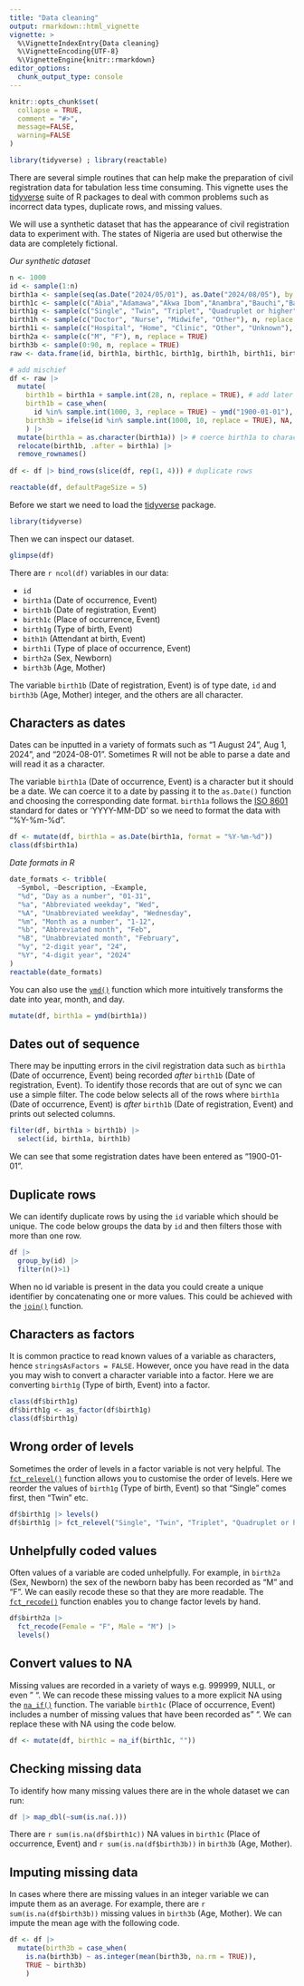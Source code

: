 ```yaml
---
title: "Data cleaning"
output: rmarkdown::html_vignette
vignette: >
  %\VignetteIndexEntry{Data cleaning}
  %\VignetteEncoding{UTF-8}
  %\VignetteEngine{knitr::rmarkdown}
editor_options: 
  chunk_output_type: console
---
```


```r
knitr::opts_chunk$set(
  collapse = TRUE,
  comment = "#>",
  message=FALSE, 
  warning=FALSE
)
```

```r
library(tidyverse) ; library(reactable)
```

There are several simple routines that can help make the preparation of civil registration data for tabulation less time consuming. This vignette uses the [tidyverse](https://www.tidyverse.org/) suite of R packages to deal with common problems such as incorrect data types, duplicate rows, and missing values.

We will use a synthetic dataset that has the appearance of civil registration data to experiment with. The states of Nigeria are used but otherwise the data are completely fictional.

*Our synthetic dataset*
```r
n <- 1000
id <- sample(1:n)
birth1a <- sample(seq(as.Date("2024/05/01"), as.Date("2024/08/05"), by = "day"), n, replace = TRUE)
birth1c <- sample(c("Abia","Adamawa","Akwa Ibom","Anambra","Bauchi","Bayelsa","Benue","Borno","Cross River","Delta","Ebonyi","Edo","Ekiti","Enugu","Federal Capital Territory","Gombe","Imo","Jigawa" ,"Kaduna","Kano","Katsina","Kebbi","Kogi","Kwara","Lagos","Nassarawa","Niger","Ogun","Ondo","Osun","Oyo","Plateau","Rivers","Sokoto","Taraba","Yobe","Zamfara", ""), n, replace = TRUE)
birth1g <- sample(c("Single", "Twin", "Triplet", "Quadruplet or higher"), n, replace = TRUE)
birth1h <- sample(c("Doctor", "Nurse", "Midwife", "Other"), n, replace = TRUE)
birth1i <- sample(c("Hospital", "Home", "Clinic", "Other", "Unknown"), n, replace = TRUE)
birth2a <- sample(c("M", "F"), n, replace = TRUE)
birth3b <- sample(0:90, n, replace = TRUE)
raw <- data.frame(id, birth1a, birth1c, birth1g, birth1h, birth1i, birth2a, birth3b)

# add mischief
df <- raw |>
  mutate(
    birth1b = birth1a + sample.int(28, n, replace = TRUE), # add later registration date
    birth1b = case_when(
      id %in% sample.int(1000, 3, replace = TRUE) ~ ymd("1900-01-01"), TRUE ~ birth1b), # add incorrect date
    birth3b = ifelse(id %in% sample.int(1000, 10, replace = TRUE), NA, birth3b) # add some missing values
    ) |>
  mutate(birth1a = as.character(birth1a)) |> # coerce birth1a to character
  relocate(birth1b, .after = birth1a) |>
  remove_rownames()
  
df <- df |> bind_rows(slice(df, rep(1, 4))) # duplicate rows

reactable(df, defaultPageSize = 5)
```

Before we start we need to load the [tidyverse](https://www.tidyverse.org/) package.
```r
library(tidyverse)
```

Then we can inspect our dataset. 
```r
glimpse(df)
```

There are `r ncol(df)` variables in our data:

- `id`
- `birth1a` (Date of occurrence, Event)
- `birth1b` (Date of registration, Event)
- `birth1c` (Place of occurrence, Event)
- `birth1g` (Type of birth, Event)
- `bith1h`  (Attendant at birth, Event)
- `birth1i` (Type of place of occurrence, Event)
- `birth2a` (Sex, Newborn)
- `birth3b` (Age, Mother)

The variable `birth1b` (Date of registration, Event) is of type date, `id` and `birth3b` (Age, Mother) integer, and the others are all character.

## Characters as dates
Dates can be inputted in a variety of formats such as "1 August 24", Aug 1, 2024", and "2024-08-01". Sometimes R will not be able to parse a date and will read it as a character. 

The variable `birth1a` (Date of occurrence, Event) is a character but it should be a date. We can coerce it to a date by passing it to the `as.Date()` function and choosing the corresponding date format. `birth1a` follows the [ISO 8601](https://www.iso.org/iso-8601-date-and-time-format.html) standard for dates or 'YYYY-MM-DD' so we need to format the data with "%Y-%m-%d". 

```r
df <- mutate(df, birth1a = as.Date(birth1a, format = "%Y-%m-%d"))
class(df$birth1a)
```

*Date formats in R*

```r
date_formats <- tribble(
  ~Symbol, ~Description, ~Example,
  "%d", "Day as a number", "01-31",
  "%a", "Abbreviated weekday", "Wed",
  "%A", "Unabbreviated weekday", "Wednesday",
  "%m", "Month as a number", "1-12",
  "%b", "Abbreviated month", "Feb",
  "%B", "Unabbreviated month", "February",
  "%y", "2-digit year", "24",
  "%Y", "4-digit year", "2024"
)
reactable(date_formats)
```

You can also use the [`ymd()`](https://lubridate.tidyverse.org/reference/ymd.html) function which more intuitively transforms the date into year, month, and day. 

```r
mutate(df, birth1a = ymd(birth1a))
```

## Dates out of sequence
There may be inputting errors in the civil registration data such as `birth1a` (Date of occurrence, Event) being recorded *after* `birth1b` (Date of registration, Event). To identify those records that are out of sync we can use a simple filter. The code below selects all of the rows where `birth1a` (Date of occurrence, Event) is *after* `birth1b` (Date of registration, Event) and prints out selected columns.

```r
filter(df, birth1a > birth1b) |> 
  select(id, birth1a, birth1b)
```

We can see that some registration dates have been entered as "1900-01-01".

## Duplicate rows
We can identify duplicate rows by using the `id` variable which should be unique. The code below groups the data by `id` and then filters those with more than one row.
```r
df |> 
  group_by(id) |> 
  filter(n()>1)
```

When no id variable is present in the data you could create a unique identifier by concatenating one or more values. This could be achieved with the [`join()`](https://tidyr.tidyverse.org/reference/unite.html) function.

## Characters as factors
It is common practice to read known values of a variable as characters, hence `stringsAsFactors = FALSE`. However, once you have read in the data you may wish to convert a character variable into a factor. Here we are converting `birth1g` (Type of birth, Event) into a factor.
```r
class(df$birth1g)
df$birth1g <- as_factor(df$birth1g)
class(df$birth1g)
```

## Wrong order of levels
Sometimes the order of levels in a factor variable is not very helpful. The [`fct_relevel()`](https://forcats.tidyverse.org/reference/fct_relevel.html) function allows you to customise the order of levels. Here we reorder the values of `birth1g` (Type of birth, Event) so that "Single" comes first, then "Twin" etc.
```r
df$birth1g |> levels()
df$birth1g |> fct_relevel("Single", "Twin", "Triplet", "Quadruplet or higher") |> levels()
```

## Unhelpfully coded values
Often values of a variable are coded unhelpfully. For example, in `birth2a` (Sex, Newborn) the sex of the newborn baby has been recorded as "M" and "F". We can easily recode these so that they are more readable. The [`fct_recode()`](https://forcats.tidyverse.org/reference/fct_recode.html) function enables you to change factor levels by hand.
```r
df$birth2a |> 
  fct_recode(Female = "F", Male = "M") |> 
  levels()
```

## Convert values to NA
Missing values are recorded in a variety of ways e.g. 999999, NULL, or even " ". We can recode these missing values to a more explicit NA using the [`na_if()`](https://dplyr.tidyverse.org/reference/na_if.html) function. The variable `birth1c` (Place of occurrence, Event) includes a number of missing values that have been recorded as  " ". We can replace these with NA using the code below.
```r
df <- mutate(df, birth1c = na_if(birth1c, ""))
```

## Checking missing data
To identify how many missing values there are in the whole dataset we can run:
```r
df |> map_dbl(~sum(is.na(.)))
```

There are `r sum(is.na(df$birth1c))` NA values in `birth1c` (Place of occurrence, Event) and `r sum(is.na(df$birth3b))` in `birth3b` (Age, Mother). 

## Imputing missing data
In cases where there are missing values in an integer variable we can impute them as an average. For example, there are `r sum(is.na(df$birth3b))` missing values in `birth3b` (Age, Mother). We can impute the mean age with the following code.
```r
df <- df |> 
  mutate(birth3b = case_when(
    is.na(birth3b) ~ as.integer(mean(birth3b, na.rm = TRUE)),
    TRUE ~ birth3b)
    )
```

<br>
